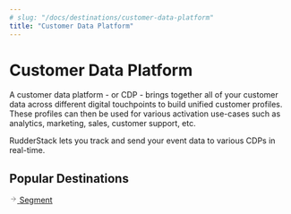 ```yaml
---
# slug: "/docs/destinations/customer-data-platform"
title: "Customer Data Platform"
---
```


# Customer Data Platform

A customer data platform - or CDP - brings together all of your customer data across different digital touchpoints to build unified customer profiles. These profiles can then be used for various activation use-cases such as analytics, marketing, sales, customer support, etc.

RudderStack lets you track and send your event data to various CDPs in real-time.

## Popular Destinations

<!--{% page-ref page="segment.md" %}-->

<a class="pageRef" href="segment/">
  <div class="pageRefInner">
    <span class="pageRefArrow">
      <svg
        preserveAspectRatio="xMidYMid meet"
        height="1em"
        width="1em"
        fill="none"
        xmlns="http://www.w3.org/2000/svg"
        viewBox="0 0 24 24"
        strokeWidth="2"
        strokeLinecap="round"
        strokeLinejoin="round"
        stroke="currentColor"
        class="rightRefArrow"
      >
        <g>
          <line x1="5" y1="12" x2="19" y2="12"></line>
          <polyline points="12 5 19 12 12 19"></polyline>
        </g>
      </svg>
    </span>
    <span class="mainRefText">
      Segment
    </span>
  </div>
</a>

